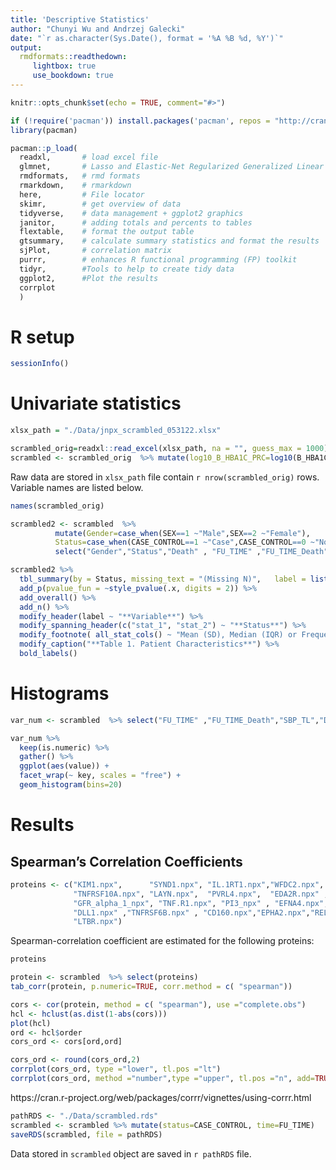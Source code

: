 ```yaml
---
title: 'Descriptive Statistics'
author: "Chunyi Wu and Andrzej Galecki"
date: "`r as.character(Sys.Date(), format = '%A %B %d, %Y')`"
output:
  rmdformats::readthedown:
     lightbox: true
     use_bookdown: true
---
```



```r
knitr::opts_chunk$set(echo = TRUE, comment="#>")
```



```r
if (!require('pacman')) install.packages('pacman', repos = "http://cran.us.r-project.org")
library(pacman)

pacman::p_load(
  readxl,       # load excel file
  glmnet,       # Lasso and Elastic-Net Regularized Generalized Linear Models
  rmdformats,   # rmd formats
  rmarkdown,    # rmarkdown
  here,         # File locator
  skimr,        # get overview of data
  tidyverse,    # data management + ggplot2 graphics 
  janitor,      # adding totals and percents to tables
  flextable,    # format the output table
  gtsummary,    # calculate summary statistics and format the results
  sjPlot,       # correlation matrix
  purrr,        # enhances R functional programming (FP) toolkit 
  tidyr,        #Tools to help to create tidy data
  ggplot2,      #Plot the results
  corrplot
  )
```

# R setup

```r
sessionInfo()
```

# Univariate statistics


```r
xlsx_path = "./Data/jnpx_scrambled_053122.xlsx"

scrambled_orig=readxl::read_excel(xlsx_path, na = "", guess_max = 1000)
scrambled <- scrambled_orig  %>% mutate(log10_B_HBA1C_PRC=log10(B_HBA1C_PRC),log10_DU_ACR=log10(DU_ACR))
```
Raw data are stored in `xlsx_path` file contain `r nrow(scrambled_orig)` rows.  
Variable names are listed below.

```r
names(scrambled_orig)
```

```r
scrambled2 <- scrambled  %>% 
          mutate(Gender=case_when(SEX==1 ~"Male",SEX==2 ~"Female"),
          Status=case_when(CASE_CONTROL==1 ~"Case",CASE_CONTROL==0 ~"Non-case"))%>%                                select(-INDEX,-SEX,-CASE_CONTROL) %>%
          select("Gender","Status","Death" , "FU_TIME" ,"FU_TIME_Death","SBP_TL","DBP_TL" , "AGEONSET_TL" , "BMI_TL","AGE_TL" , "B_HBA1C_PRC","log10_B_HBA1C_PRC", "DU_ACR","log10_DU_ACR","BL_eGFR","KIM1.npx" ,"SYND1.npx","IL.1RT1.npx","WFDC2.npx",      "CD27.npx" , "TNFRSF10A.npx","LAYN.npx","PVRL4.npx", "EDA2R.npx" ,"TNFRSF4.npx" ,"GFR_alpha_1_npx", "TNF.R1.npx", "PI3_npx" , "EFNA4.npx","TNF.R2.npx" ,"DLL1.npx" ,"TNFRSF6B.npx" , "CD160.npx","EPHA2.npx","RELT.npx","LTBR.npx")         

scrambled2 %>%
  tbl_summary(by = Status, missing_text = "(Missing N)",   label = list(FU_TIME ~ "Follow-up Time (year)", FU_TIME_Death ~ "Follow-up Time until Death (year)", SBP_TL ~ "Baseline Systolic blood pressure (mm-Hg)", DBP_TL ~ "Baseline Diatolic blood pressure (mm-Hg)",AGEONSET_TL ~ "Age at T1D onset (year)", BMI_TL ~ "Baseline BMI (kg/m2)", AGE_TL ~ "Baseline Age (year)",B_HBA1C_PRC ~ "Baseline HbA1c (%)",DU_ACR ~ "Baseline ACR (mg/g Cr)",BL_eGFR ~"Baseline eGFR (mL/min/1/.73m2)",log10_B_HBA1C_PRC ~"log10 HbA1c", log10_DU_ACR ~"log10 ACR" ), type = all_continuous() ~ "continuous2", statistic = list(all_continuous() ~ c("{mean}, {sd}","{median} ({p25}, {p75})", "{min}, {max}"),all_categorical() ~ "{n} ({p}%)"))  %>%
  add_p(pvalue_fun = ~style_pvalue(.x, digits = 2)) %>%
  add_overall() %>%
  add_n() %>%
  modify_header(label ~ "**Variable**") %>%
  modify_spanning_header(c("stat_1", "stat_2") ~ "**Status**") %>%
  modify_footnote( all_stat_cols() ~ "Mean (SD), Median (IQR) or Frequency (%)")%>%
  modify_caption("**Table 1. Patient Characteristics**") %>%
  bold_labels()
```


# Histograms

```r
var_num <- scrambled  %>% select("FU_TIME" ,"FU_TIME_Death","SBP_TL","DBP_TL" , "AGEONSET_TL" , "BMI_TL","AGE_TL" , "B_HBA1C_PRC","log10_B_HBA1C_PRC", "DU_ACR","log10_DU_ACR","BL_eGFR","KIM1.npx" ,"SYND1.npx","IL.1RT1.npx","WFDC2.npx",      "CD27.npx" , "TNFRSF10A.npx","LAYN.npx","PVRL4.npx", "EDA2R.npx" ,"TNFRSF4.npx" ,"GFR_alpha_1_npx", "TNF.R1.npx", "PI3_npx" , "EFNA4.npx","TNF.R2.npx" ,"DLL1.npx" ,"TNFRSF6B.npx" , "CD160.npx","EPHA2.npx","RELT.npx","LTBR.npx") 

var_num %>%
  keep(is.numeric) %>% 
  gather() %>% 
  ggplot(aes(value)) +
  facet_wrap(~ key, scales = "free") +
  geom_histogram(bins=20)

```


# Results

## Spearman's Correlation Coefficients



```r
proteins <- c("KIM1.npx",      "SYND1.npx", "IL.1RT1.npx","WFDC2.npx", "CD27.npx",
              "TNFRSF10A.npx", "LAYN.npx",  "PVRL4.npx",  "EDA2R.npx" ,"TNFRSF4.npx" ,
              "GFR_alpha_1_npx", "TNF.R1.npx", "PI3_npx" , "EFNA4.npx","TNF.R2.npx" ,
              "DLL1.npx" ,"TNFRSF6B.npx" , "CD160.npx","EPHA2.npx","RELT.npx",
              "LTBR.npx") 
```

Spearman-correlation coefficient are estimated for the following proteins:

```r
proteins
```

```r
protein <- scrambled  %>% select(proteins)
tab_corr(protein, p.numeric=TRUE, corr.method = c( "spearman"))
```

```r

cors <- cor(protein, method = c( "spearman"), use ="complete.obs")
hcl <- hclust(as.dist(1-abs(cors)))
plot(hcl)
ord <- hcl$order
cors_ord <- cors[ord,ord]

cors_ord <- round(cors_ord,2)
corrplot(cors_ord, type ="lower", tl.pos ="lt")
corrplot(cors_ord, method ="number",type ="upper", tl.pos ="n", add=TRUE,  number.cex=3)
```

https://cran.r-project.org/web/packages/corrr/vignettes/using-corrr.html

```r
pathRDS <- "./Data/scrambled.rds"
scrambled <- scrambled %>% mutate(status=CASE_CONTROL, time=FU_TIME)
saveRDS(scrambled, file = pathRDS)
```

Data stored in `scrambled` object are saved in `r pathRDS` file.

